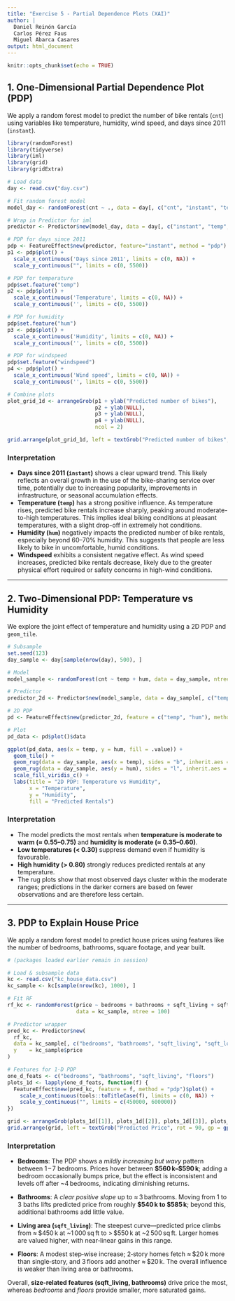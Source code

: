 ---
title: "Exercise 5 - Partial Dependence Plots (XAI)"
author: |
  Daniel Reinón García  
  Carlos Pérez Faus  
  Miguel Abarca Casares
output: html_document
---

```{r setup, include=FALSE}
knitr::opts_chunk$set(echo = TRUE)
```

## 1. One-Dimensional Partial Dependence Plot (PDP)

We apply a random forest model to predict the number of bike rentals (`cnt`) using variables like temperature, humidity, wind speed, and days since 2011 (`instant`).

```{r one-dim-pdp}
library(randomForest)
library(tidyverse)
library(iml)
library(grid)
library(gridExtra)

# Load data
day <- read.csv("day.csv")

# Fit random forest model
model_day <- randomForest(cnt ~ ., data = day[, c("cnt", "instant", "temp", "hum", "windspeed")], ntree = 100)

# Wrap in Predictor for iml
predictor <- Predictor$new(model_day, data = day[, c("instant", "temp", "hum", "windspeed")], y = day$cnt)

# PDP for days since 2011
pdp <- FeatureEffect$new(predictor, feature="instant", method = "pdp")
p1 <- pdp$plot() +
  scale_x_continuous('Days since 2011', limits = c(0, NA)) +
  scale_y_continuous("", limits = c(0, 5500))

# PDP for temperature
pdp$set.feature("temp")
p2 <- pdp$plot() +
  scale_x_continuous('Temperature', limits = c(0, NA)) +
  scale_y_continuous('', limits = c(0, 5500))

# PDP for humidity
pdp$set.feature("hum")
p3 <- pdp$plot() +
  scale_x_continuous('Humidity', limits = c(0, NA)) +
  scale_y_continuous('', limits = c(0, 5500))

# PDP for windspeed
pdp$set.feature("windspeed")
p4 <- pdp$plot() +
  scale_x_continuous('Wind speed', limits = c(0, NA)) +
  scale_y_continuous('', limits = c(0, 5500))

# Combine plots
plot_grid_1d <- arrangeGrob(p1 + ylab("Predicted number of bikes"),
                            p2 + ylab(NULL),
                            p3 + ylab(NULL),
                            p4 + ylab(NULL),
                            ncol = 2)

grid.arrange(plot_grid_1d, left = textGrob("Predicted number of bikes", rot = 90, gp = gpar(fontsize = 12)))
```

### Interpretation

- **Days since 2011 (`instant`)** shows a clear upward trend. This likely reflects an overall growth in the use of the bike-sharing service over time, potentially due to increasing popularity, improvements in infrastructure, or seasonal accumulation effects.
- **Temperature (`temp`)** has a strong positive influence. As temperature rises, predicted bike rentals increase sharply, peaking around moderate-to-high temperatures. This implies ideal biking conditions at pleasant temperatures, with a slight drop-off in extremely hot conditions.
- **Humidity (`hum`)** negatively impacts the predicted number of bike rentals, especially beyond 60–70% humidity. This suggests that people are less likely to bike in uncomfortable, humid conditions.
- **Windspeed** exhibits a consistent negative effect. As wind speed increases, predicted bike rentals decrease, likely due to the greater physical effort required or safety concerns in high-wind conditions.


---

## 2. Two-Dimensional PDP: Temperature vs Humidity

We explore the joint effect of temperature and humidity using a 2D PDP and `geom_tile`.

```{r two-dim-pdp}

# Subsample
set.seed(123)
day_sample <- day[sample(nrow(day), 500), ]

# Model
model_sample <- randomForest(cnt ~ temp + hum, data = day_sample, ntree = 100)

# Predictor
predictor_2d <- Predictor$new(model_sample, data = day_sample[, c("temp", "hum")], y = day_sample$cnt)

# 2D PDP
pd <- FeatureEffect$new(predictor_2d, feature = c("temp", "hum"), method = "pdp")

# Plot
pd_data <- pd$plot()$data

ggplot(pd_data, aes(x = temp, y = hum, fill = .value)) +
  geom_tile() +
  geom_rug(data = day_sample, aes(x = temp), sides = "b", inherit.aes = FALSE, alpha = 0.3) +
  geom_rug(data = day_sample, aes(y = hum), sides = "l", inherit.aes = FALSE, alpha = 0.3) +
  scale_fill_viridis_c() +
  labs(title = "2D PDP: Temperature vs Humidity",
       x = "Temperature",
       y = "Humidity",
       fill = "Predicted Rentals")
```

### Interpretation

- The model predicts the most rentals when **temperature is moderate to warm (≈ 0.55–0.75)** and **humidity is moderate (≈ 0.35–0.60)**.
- **Low temperatures (< 0.30)** suppress demand even if humidity is favourable.
- **High humidity (> 0.80)** strongly reduces predicted rentals at any temperature.
- The rug plots show that most observed days cluster within the moderate ranges; predictions in the darker corners are based on fewer observations and are therefore less certain.



---

## 3. PDP to Explain House Price
We apply a random forest model to predict house prices using features like the number of bedrooms, bathrooms, square footage, and year built.

```{r house-pdp-iml-1d}
# (packages loaded earlier remain in session)

# Load & subsample data
kc <- read.csv("kc_house_data.csv")
kc_sample <- kc[sample(nrow(kc), 1000), ]

# Fit RF
rf_kc <- randomForest(price ~ bedrooms + bathrooms + sqft_living + sqft_lot + floors + yr_built,
                      data = kc_sample, ntree = 100)

# Predictor wrapper
pred_kc <- Predictor$new(
  rf_kc,
  data = kc_sample[, c("bedrooms", "bathrooms", "sqft_living", "sqft_lot", "floors", "yr_built")],
  y    = kc_sample$price
)

# Features for 1‑D PDP
one_d_feats <- c("bedrooms", "bathrooms", "sqft_living", "floors")
plots_1d <- lapply(one_d_feats, function(f) {
  FeatureEffect$new(pred_kc, feature = f, method = "pdp")$plot() +
    scale_x_continuous(tools::toTitleCase(f), limits = c(0, NA)) +
    scale_y_continuous("", limits = c(450000, 600000))
})

grid <- arrangeGrob(plots_1d[[1]], plots_1d[[2]], plots_1d[[3]], plots_1d[[4]], ncol = 2)
grid.arrange(grid, left = textGrob("Predicted Price", rot = 90, gp = gpar(fontsize = 12)))
```

### Interpretation
- **Bedrooms**: The PDP shows a *mildly increasing but wavy* pattern between 1 – 7 bedrooms. Prices hover between **\$560 k–\$590 k**; adding a bedroom occasionally bumps price, but the effect is inconsistent and levels off after ~4 bedrooms, indicating diminishing returns.

- **Bathrooms**: A *clear positive slope* up to ≈ 3 bathrooms. Moving from 1 to 3 baths lifts predicted price from roughly **\$540 k to \$585 k**; beyond this, additional bathrooms add little value.

- **Living area (`sqft_living`)**: The steepest curve—predicted price climbs from ≈ \$450 k at ~1 000 sq ft to > \$550 k at ~2 500 sq ft. Larger homes are valued higher, with near‑linear gains in this range.

- **Floors**: A modest step‑wise increase; 2‑story homes fetch ≈ \$20 k more than single‑story, and 3 floors add another ≈ \$20 k. The overall influence is weaker than living area or bathrooms.

Overall, **size‑related features (sqft_living, bathrooms)** drive price the most, whereas *bedrooms* and *floors* provide smaller, more saturated gains.
